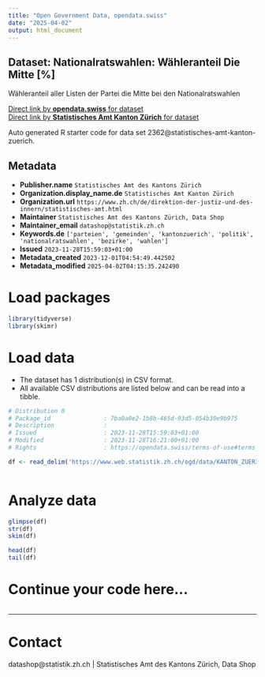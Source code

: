 ```yaml
---
title: "Open Government Data, opendata.swiss"
date: "2025-04-02"
output: html_document
---
```


## Dataset: Nationalratswahlen: Wähleranteil Die Mitte [%]

Wähleranteil aller Listen der Partei die Mitte bei den Nationalratswahlen

[Direct link by **opendata.swiss** for dataset](https://opendata.swiss/de/dataset/nrw-wahleranteil-die-mitte)<br>
[Direct link by **Statistisches Amt Kanton Zürich** for dataset](https://www.zh.ch/de/politik-staat/gemeinden/gemeindeportraet.html)

Auto generated R starter code for data set 2362@statistisches-amt-kanton-zuerich.

## Metadata

- **Publisher.name** `Statistisches Amt des Kantons Zürich`
- **Organization.display_name.de** `Statistisches Amt Kanton Zürich`
- **Organization.url** `https://www.zh.ch/de/direktion-der-justiz-und-des-innern/statistisches-amt.html`
- **Maintainer** `Statistisches Amt des Kantons Zürich, Data Shop`
- **Maintainer_email** `datashop@statistik.zh.ch`
- **Keywords.de** `['parteien', 'gemeinden', 'kantonzuerich', 'politik', 'nationalratswahlen', 'bezirke', 'wahlen']`
- **Issued** `2023-11-28T15:59:03+01:00`
- **Metadata_created** `2023-12-01T04:54:49.442502`
- **Metadata_modified** `2025-04-02T04:15:35.242490`


# Load packages

```r

library(tidyverse)
library(skimr)

```

# Load data

-   The dataset has 1 distribution(s) in CSV format.
-   All available CSV distributions are listed below and can be read into a tibble.

```r

# Distribution 0
# Package_id               : 7ba0a0e2-1b8b-465d-93d5-054b30e9b975
# Description              : 
# Issued                   : 2023-11-28T15:59:03+01:00
# Modified                 : 2023-11-28T16:21:00+01:00
# Rights                   : https://opendata.swiss/terms-of-use#terms_by

df <- read_delim('https://www.web.statistik.zh.ch/ogd/data/KANTON_ZUERICH_843.csv')



```

# Analyze data

```r

glimpse(df)
str(df)
skim(df)

head(df)
tail(df)

```

# Continue your code here...

```r

```

------------------------------------------------------------------------

# Contact

datashop@statistik.zh.ch | Statistisches Amt des Kantons Zürich, Data Shop
